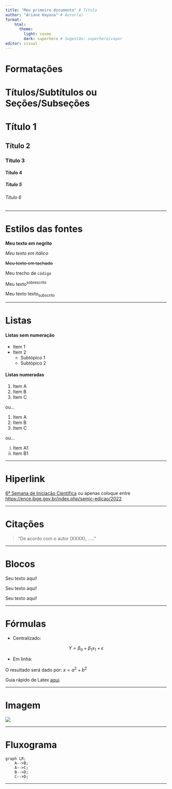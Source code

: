 ```yaml
---
title: "Meu primeiro documento" # Título
author: "Ariane Hayana" # Autor(a)
format: 
    html: 
      theme: 
        light: cosmo
        dark: superhero # Sugestão: superhero/vapor
editor: visual
---
```


# Formatações

# Títulos/Subtítulos ou Seções/Subseções

# Título 1

## Título 2

### Título 3

#### Título 4

##### Título 5

###### Título 6

------------------------------------------------------------------------

# Estilos das fontes

**Meu texto em negrito**

*Meu texto em itálico*

~~Meu texto em tachado~~

Meu trecho de `código`

Meu texto^sobrescrito^

Meu texto texto~subscrito~

------------------------------------------------------------------------

# Listas

#### Listas sem numeração

-   Item 1
-   Item 2
    -   Subtópico 1
    -   Subtópico 2

#### Listas numeradas

1.  Item A
2.  Item B
3.  Item C

ou...

1)  Item A
2)  Item B
3)  Item C

ou...

i)  Item A1
ii) Item B1

------------------------------------------------------------------------

# Hiperlink

[6ª Semana de Iniciação Científica](https://ence.ibge.gov.br/index.php/semic-edicao/2022) ou apenas coloque entre <https://ence.ibge.gov.br/index.php/semic-edicao/2022>

------------------------------------------------------------------------

# Citações

> "De acordo com o autor (XXXX), ....."

------------------------------------------------------------------------

# Blocos

::: callout-important
Seu texto aqui!
:::

::: callout-warning
Seu texto aqui!
:::

::: callout-note
Seu texto aqui!
:::

------------------------------------------------------------------------

# Fórmulas

-   Centralizado:

$$
Y=\beta _{0} +\beta _{1}x_1+\epsilon
$$

-   Em linha:

O resultado será dado por: $x = a^2 + b^2$

Guia rápido de Latex [aqui](https://pt.wikipedia.org/wiki/Ajuda:Guia_de_edi%C3%A7%C3%A3o/F%C3%B3rmulas_TeX).

------------------------------------------------------------------------

# Imagem

![](img/logo.png)

------------------------------------------------------------------------

# Fluxograma

```mermaid
graph LR;
    A-->B;
    A-->C;
    B-->D;
    C-->D;
```

------------------------------------------------------------------------
